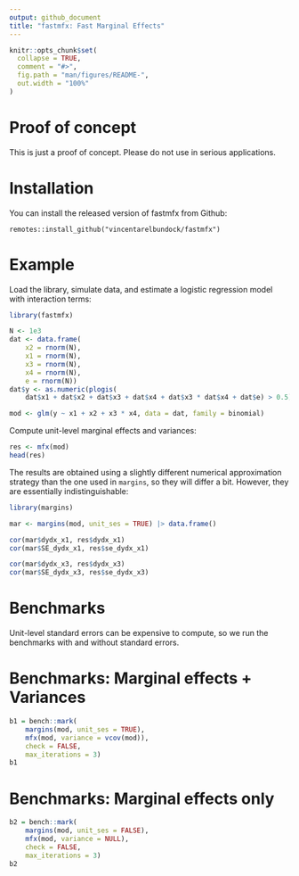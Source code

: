 ```yaml
---
output: github_document
title: "fastmfx: Fast Marginal Effects"
---
```


<!-- README.md is generated from README.Rmd. Please edit that file -->

```r
knitr::opts_chunk$set(
  collapse = TRUE,
  comment = "#>",
  fig.path = "man/figures/README-",
  out.width = "100%"
)
```

# Proof of concept

This is just a proof of concept. Please do not use in serious applications.

# Installation

You can install the released version of fastmfx from Github:

```r.
remotes::install_github("vincentarelbundock/fastmfx")
```

# Example

Load the library, simulate data, and estimate a logistic regression model with interaction terms:

```r
library(fastmfx)

N <- 1e3
dat <- data.frame(
    x2 = rnorm(N),
    x1 = rnorm(N),
    x3 = rnorm(N),
    x4 = rnorm(N),
    e = rnorm(N))
dat$y <- as.numeric(plogis(
    dat$x1 + dat$x2 + dat$x3 + dat$x4 + dat$x3 * dat$x4 + dat$e) > 0.5)

mod <- glm(y ~ x1 + x2 + x3 * x4, data = dat, family = binomial)
```

Compute unit-level marginal effects and variances:

```r
res <- mfx(mod)
head(res)
```

The results are obtained using a slightly different numerical approximation strategy than the one used in `margins`, so they will differ a bit. However, they are essentially indistinguishable:

```r
library(margins)

mar <- margins(mod, unit_ses = TRUE) |> data.frame()

cor(mar$dydx_x1, res$dydx_x1)
cor(mar$SE_dydx_x1, res$se_dydx_x1)

cor(mar$dydx_x3, res$dydx_x3)
cor(mar$SE_dydx_x3, res$se_dydx_x3)
```

# Benchmarks

Unit-level standard errors can be expensive to compute, so we run the benchmarks with and without standard errors.

# Benchmarks: Marginal effects + Variances

```r
b1 = bench::mark(
    margins(mod, unit_ses = TRUE),
    mfx(mod, variance = vcov(mod)),
    check = FALSE,
    max_iterations = 3)
b1
```

# Benchmarks: Marginal effects only

```r
b2 = bench::mark(
    margins(mod, unit_ses = FALSE),
    mfx(mod, variance = NULL),
    check = FALSE,
    max_iterations = 3)
b2
```
